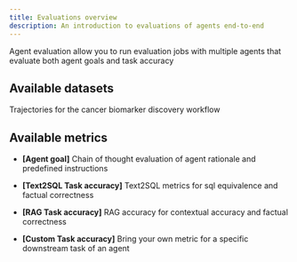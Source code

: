```yaml
---
title: Evaluations overview
description: An introduction to evaluations of agents end-to-end
---
```


Agent evaluation allow you to run evaluation jobs with multiple agents that evaluate both agent goals and task accuracy

## Available datasets

Trajectories for the cancer biomarker discovery workflow 

## Available metrics

- **[Agent goal]** Chain of thought evaluation of agent rationale and predefined instructions

- **[Text2SQL Task accuracy]** Text2SQL metrics for sql equivalence and factual correctness

- **[RAG Task accuracy]** RAG accuracy for contextual accuracy and factual correctness 

- **[Custom Task accuracy]** Bring your own metric for a specific downstream task of an agent

